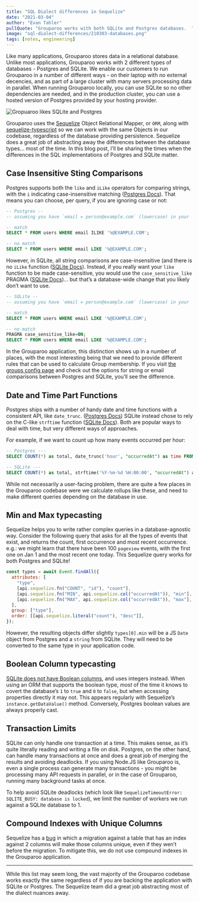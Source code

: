```yaml
---
title: "SQL Dialect differences in Sequelize"
date: "2021-03-04"
author: "Evan Tahler"
pullQuote: "Grouparoo works with both SQLite and Postgres databases.  This post shares what we've learned about the differences."
image: "sql-dialect-differences/210303-databases.png"
tags: [notes, engineering]
---
```


Like many applications, Grouparoo stores data in a relational database. Unlike most applications, Grouparoo works with 2 different types of databases - Postgres and SQLite. We enable our customers to run Grouparoo in a number of different ways - on their laptop with no external decencies, and as part of a large cluster with many servers processing data in parallel. When running Grouparoo locally, you can use SQLite so no other dependencies are needed, and in the production cluster, you can use a hosted version of Postgres provided by your hosting provider.

<Image
  centered
  alt="Gropuaroo likes SQLite and Postgres"
  src="sql-dialect-differences/210303-databases.png"
  width={1015}
  height={533}
/>

Grouparoo uses the [Sequelize](https://sequelize.org/) Object Relational Mapper, or `ORM`, along with [sequelize-typescript](https://github.com/RobinBuschmann/sequelize-typescript) so we can work with the same Objects in our codebase, regardless of the database providing persistence. Sequelize does a great job of abstracting away the differences between the database types... most of the time. In this blog post, I’ll be sharing the times when the differences in the SQL implementations of Postgres and SQLite matter.

## Case Insensitive Sting Comparisons

Postgres supports both the `like` and `iLike` operators for comparing strings, with the `i` indicating case-insensitive matching ([Postgres Docs](https://www.postgresql.org/docs/12/functions-matching.html)). That means you can choose, per query, if you are ignoring case or not:

```sql
-- Postgres --
-- assuming you have `email = person@example.com` (lowercase) in your `users` table

-- match
SELECT * FROM users WHERE email ILIKE '%@EXAMPLE.COM';

-- no match
SELECT * FROM users WHERE email LIKE '%@EXAMPLE.COM';
```

However, in SQLite, all string comparisons are case-insensitive (and there is no `iLike` function ([SQLite Docs](https://sqlite.org/lang_expr.html)). Instead, if you really want your `like` function to be made case-sensitive, you would use the `case_sensitive_like` PRAGMA ([SQLite Docs](https://sqlite.org/pragma.html#pragma_case_sensitive_like))... but that’s a database-wide change that you likely don’t want to use.

```sql
-- SQLite --
-- assuming you have `email = person@example.com` (lowercase) in your `users` table

-- match
SELECT * FROM users WHERE email LIKE '%@EXAMPLE.COM';

-- no match
PRAGMA case_sensitive_like=ON;
SELECT * FROM users WHERE email LIKE '%@EXAMPLE.COM';
```

In the Grouparoo application, this distinction shows up in a number of places, with the most interesting being that we need to provide different rules that can be used to calculate Group membership. If you visit [the groups config page](/docs/config/code-config/groups) and check out the options for string or email comparisons between Postgres and SQLite, you’ll see the difference.

## Date and Time Part Functions

Postgres ships with a number of handy date and time functions with a consistent API, like `date_trunc`. ([Postgres Docs](https://www.postgresql.org/docs/9.1/functions-datetime.html)) SQLite instead chose to rely on the C-like `strftime` function ([SQLite Docs](https://sqlite.org/lang_datefunc.html)). Both are popular ways to deal with time, but very different ways of approaches.

For example, if we want to count up how many events occurred per hour:

```SQL
-- Postgres ---
SELECT COUNT(*) as total, date_trunc('hour', "occurredAt") as time FROM events GROUP BY 2

-- SQLite ---
SELECT COUNT(*) as total, strftime('%Y-%m-%d %H:00:00', "occurredAt") as time FROM events GROUP BY 2
```

While not necessarily a user-facing problem, there are quite a few places in the Grouparoo codebase were we calculate rollups like these, and need to make different queries depending on the database in use.

## Min and Max typecasting

Sequelize helps you to write rather complex queries in a database-agnostic way. Consider the following query that asks for all the types of events that exist, and returns the count, first occurrence and most recent occurrence. e.g.: we might learn that there have been 100 `pageview` events, with the first one on Jan 1 and the most recent one today. This Sequelize query works for both Postgres and SQLite!

```js
const types = await Event.findAll({
  attributes: [
    "type",
    [api.sequelize.fn("COUNT", "id"), "count"],
    [api.sequelize.fn("MIN", api.sequelize.col("occurredAt")), "min"],
    [api.sequelize.fn("MAX", api.sequelize.col("occurredAt")), "max"],
  ],
  group: ["type"],
  order: [[api.sequelize.literal("count"), "desc"]],
});
```

However, the resulting objects differ slightly `types[0].min` will be a JS `Date` object from Postgres and a `string` from SQLite. They will need to be converted to the same type in your application code.

## Boolean Column typecasting

[SQLite does not have Boolean columns](https://www.sqlite.org/datatype3.html), and uses integers instead. When using an ORM that supports the boolean type, _most_ of the time it knows to covert the database’s `1` to `true` and `0` to `false`, but when accessing properties directly it may not. This appears regularly with Sequelize’s `instance.getDataValue()` method. Conversely, Postgres boolean values are always properly cast.

## Transaction Limits

SQLite can only handle one transaction at a time. This makes sense, as it’s quite literally reading and writing a file on disk. Postgres, on the other hand, can handle many transactions at once and does a great job of merging the results and avoiding deadlocks. If you using Node.JS like Grouparoo is, even a single process can generate many transactions - you might be processing many API requests in parallel, or in the case of Grouparoo, running many background tasks at once.

To help avoid SQLite deadlocks (which look like `SequelizeTimeoutError: SQLITE_BUSY: database is locked`), we limit the number of workers we run against a SQLite database to 1.

## Compound Indexes with Unique Columns

Sequelize has a [bug](https://github.com/sequelize/sequelize/issues/12823) in which a migration against a table that has an index against 2 columns will make those columns unique, even if they wen’t before the migration. To mitigate this, we do not use compound indexes in the Grouparoo application.

---

While this list may seem long, the vast majority of the Grouparoo codebase works exactly the same regardless of if you are backing the application with SQLite or Postgres. The Sequelize team did a great job abstracting most of the dialect nuances away.
